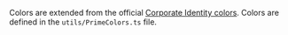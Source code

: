 
<Meta title="Colors" />

<ColorPalette>
  <ColorItem
    title="Background colors"
    subtitle="Some of the greys"
    colors={BackgroundColors}
  />
  <ColorItem 
    title="Prime colors" 
    subtitle="Enum of colors" 
    colors={PrimeColor} 
  />
</ColorPalette>

Colors are extended from the official [Corporate Identity colors](https://www.tudelft.nl/en/tu-delft-corporate-design/components/colour).
Colors are defined in the `utils/PrimeColors.ts` file.